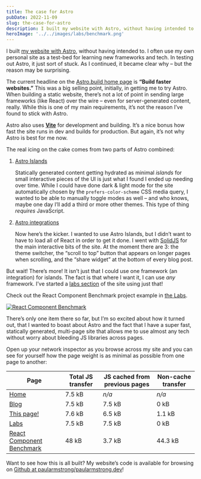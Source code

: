 ```yaml
---
title: The case for Astro
pubDate: 2022-11-09
slug: the-case-for-astro
description: I built my website with Astro, without having intended to. I often use my own personal site as a test-bed for learning new frameworks and tech. In testing out Astro, it just sort of stuck. As I continued, it became clear why – but the reason isn’t what I thought it would be.
heroImage: '../../images/labs/benchmark.png'
---
```



I built [my website with Astro](/blog/2022/10/12/new-site-who-dis/), without having intended to. I often use my own personal site as a test-bed for learning new frameworks and tech. In testing out Astro, it just sort of stuck. As I continued, it became clear why – but the reason may be surprising.

The current headline on the [Astro.build home page](https://astro.build) is **“Build faster websites.”** This was a big selling point, initially, in getting me to try Astro. When building a static website, there’s not a lot of point in sending large frameworks (like React) over the wire – even for server-generated content, really. While this is one of my main requirements, it’s not the reason I’ve found to stick with Astro.

Astro also uses [**Vite**](https://vitejs.dev/) for development and building. It’s a nice bonus how fast the site runs in dev and builds for production. But again, it’s not why Astro is best for me now.

The real icing on the cake comes from two parts of Astro combined:

1. [Astro Islands](https://docs.astro.build/en/concepts/islands/)

   Statically generated content getting hydrated as minimal _islands_ for small interactive pieces of the UI is just what I found I ended up needing over time. While I could have done dark & light mode for the site automatically chosen by the `prefers-color-scheme` CSS media query, I wanted to be able to manually toggle modes as well – and who knows, maybe one day I’ll add a third or more other themes. This type of thing _requires_ JavaScript.

2. [Astro integrations](https://docs.astro.build/en/guides/integrations-guide/)

   Now here’s the kicker. I wanted to use Astro Islands, but I didn’t want to have to load all of React in order to get it done. I went with [SolidJS](https://www.solidjs.com/) for the main interactive bits of the site. At the moment there are 3: the theme switcher, the “scroll to top” button that appears on longer pages when scrolling, and the “share widget” at the bottom of every blog post.

But wait! There’s more! It isn’t just that I could use one framework (an integration) for islands. The fact is that where I want it, I can use _any_ framework. I’ve started a [labs section](/labs/) of the site using just that!

<Aside>

Check out the React Component Benchmark project example in [the Labs](/labs/).

<a href="/labs/react-component-benchmark/">
  <Image src={BenchmarkImage} width={768} alt="React Component Benchmark" />
</a>

</Aside>

There’s only one item there so far, but I’m so excited about how it turned out, that I wanted to boast about Astro and the fact that I have a super fast, statically generated, multi-page site that allows me to use almost any tech without worry about bleeding JS libraries across pages.

Open up your network inspector as you browse across my site and you can see for yourself how the page weight is as minimal as possible from one page to another:

| Page                                                          | Total JS transfer | JS cached from previous pages | Non-cache transfer |
| ------------------------------------------------------------- | ----------------- | ----------------------------- | ------------------ |
| [Home](/)                                                     | 7.5 kB            | _n/a_                         | _n/a_              |
| [Blog](/blog/)                                                | 7.5 kB            | 7.5 kB                        | 0 kB               |
| [This page!](/blog/2022/11/09/the-case-for-astro/)            | 7.6 kB            | 6.5 kB                        | 1.1 kB             |
| [Labs](/labs/)                                                | 7.5 kB            | 7.5 kB                        | 0 kB               |
| [React Component Benchmark](/labs/react-component-benchmark/) | 48 kB             | 3.7 kB                        | 44.3 kB            |

Want to see how this is all built? My website’s code is available for browsing on [Github at paularmstrong/paularmstrong.dev](https://github.com/paularmstrong/paularmstrong.dev)!
